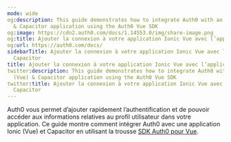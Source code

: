 ```yaml
---
mode: wide
og:description: This guide demonstrates how to integrate Auth0 with an Ionic (Vue)
  & Capacitor application using the Auth0 Vue SDK
og:image: https://cdn2.auth0.com/docs/1.14553.0/img/share-image.png
og:title: Ajouter la connexion à votre application Ionic Vue avec l’application Capacitor
og:url: https://auth0.com/docs/
sidebarTitle: Ajouter la connexion à votre application Ionic Vue avec l’application
  Capacitor
title: Ajouter la connexion à votre application Ionic Vue avec l’application Capacitor
twitter:description: This guide demonstrates how to integrate Auth0 with an Ionic
  (Vue) & Capacitor application using the Auth0 Vue SDK
twitter:title: Ajouter la connexion à votre application Ionic Vue avec l’application
  Capacitor
---
```


Auth0 vous permet d’ajouter rapidement l’authentification et de pouvoir accéder aux informations relatives au profil utilisateur dans votre application. Ce guide montre comment intégrer Auth0 avec une application Ionic (Vue) et Capacitor en utilisant la trousse [SDK Auth0 pour Vue](https://github.com/auth0/auth0-vue).